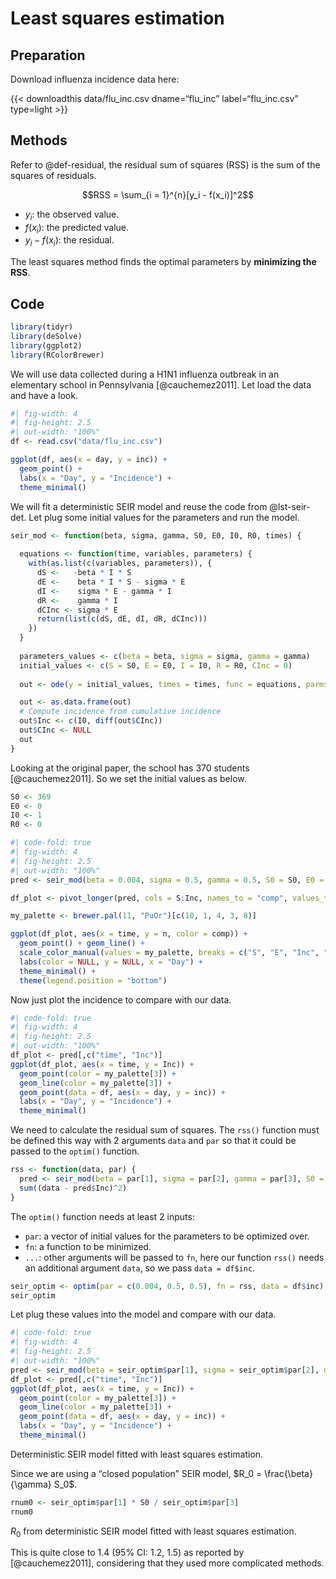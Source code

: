# Least squares estimation

::: {.callout-note}

## Preparation

Download influenza incidence data here:

{{< downloadthis data/flu_inc.csv dname="flu_inc" label="flu_inc.csv" type=light >}}

:::

## Methods

Refer to @def-residual, the residual sum of squares (RSS) is the sum of the squares of residuals.

$$RSS = \sum_{i = 1}^{n}[y_i - f(x_i)]^2$$

-   $y_i$: the observed value.
-   $f(x_i)$: the predicted value.
-   $y_i - f(x_i)$: the residual.

The least squares method finds the optimal parameters by **minimizing the RSS**.

## Code {#sec-lse-code}

```r
library(tidyr)
library(deSolve)
library(ggplot2)
library(RColorBrewer)
```

We will use data collected during a H1N1 influenza outbreak in an elementary school in Pennsylvania [@cauchemez2011]. Let load the data and have a look.

```r
#| fig-width: 4
#| fig-height: 2.5
#| out-width: "100%"
df <- read.csv("data/flu_inc.csv")

ggplot(df, aes(x = day, y = inc)) +
  geom_point() +
  labs(x = "Day", y = "Incidence") +
  theme_minimal()
```

We will fit a deterministic SEIR model and reuse the code from @lst-seir-det. Let plug some initial values for the parameters and run the model.

```r
seir_mod <- function(beta, sigma, gamma, S0, E0, I0, R0, times) {
  
  equations <- function(time, variables, parameters) {
    with(as.list(c(variables, parameters)), {
      dS <-   -beta * I * S
      dE <-    beta * I * S - sigma * E
      dI <-    sigma * E - gamma * I
      dR <-    gamma * I
      dCInc <- sigma * E
      return(list(c(dS, dE, dI, dR, dCInc)))
    })
  }
  
  parameters_values <- c(beta = beta, sigma = sigma, gamma = gamma)
  initial_values <- c(S = S0, E = E0, I = I0, R = R0, CInc = 0)
  
  out <- ode(y = initial_values, times = times, func = equations, parms = parameters_values)

  out <- as.data.frame(out)
  # Compute incidence from cumulative incidence
  out$Inc <- c(I0, diff(out$CInc))
  out$CInc <- NULL
  out
}
```

Looking at the original paper, the school has 370 students [@cauchemez2011]. So we set the initial values as below.

```r
S0 <- 369
E0 <- 0
I0 <- 1
R0 <- 0
```

```r
#| code-fold: true
#| fig-width: 4
#| fig-height: 2.5
#| out-width: "100%"
pred <- seir_mod(beta = 0.004, sigma = 0.5, gamma = 0.5, S0 = S0, E0 = E0, I0 = I0, R0 = R0, times = df$day)

df_plot <- pivot_longer(pred, cols = S:Inc, names_to = "comp", values_to = "n")

my_palette <- brewer.pal(11, "PuOr")[c(10, 1, 4, 3, 8)]

ggplot(df_plot, aes(x = time, y = n, color = comp)) +
  geom_point() + geom_line() +
  scale_color_manual(values = my_palette, breaks = c("S", "E", "Inc", "I", "R")) +
  labs(color = NULL, y = NULL, x = "Day") +
  theme_minimal() +
  theme(legend.position = "bottom")
```

Now just plot the incidence to compare with our data.

```r
#| code-fold: true
#| fig-width: 4
#| fig-height: 2.5
#| out-width: "100%"
df_plot <- pred[,c("time", "Inc")]
ggplot(df_plot, aes(x = time, y = Inc)) +
  geom_point(color = my_palette[3]) +
  geom_line(color = my_palette[3]) +
  geom_point(data = df, aes(x = day, y = inc)) +
  labs(x = "Day", y = "Incidence") +
  theme_minimal()
```

We need to calculate the residual sum of squares. The `rss()` function must be defined this way with 2 arguments `data` and `par` so that it could be passed to the `optim()` function.

```r
rss <- function(data, par) {
  pred <- seir_mod(beta = par[1], sigma = par[2], gamma = par[3], S0 = S0, E0 = E0, I0 = I0, R0 = R0, times = 0:(length(data) - 1))
  sum((data - pred$Inc)^2)
}
```

The `optim()` function needs at least 2 inputs:

- `par`: a vector of initial values for the parameters to be optimized over.
- `fn`: a function to be minimized.
- `...`: other arguments will be passed to `fn`, here our function `rss()` needs an additional argument `data`, so we pass `data = df$inc`.

```r
seir_optim <- optim(par = c(0.004, 0.5, 0.5), fn = rss, data = df$inc)
seir_optim
```

Let plug these values into the model and compare with our data.

::: {#fig-lse-seir}

```r
#| code-fold: true
#| fig-width: 4
#| fig-height: 2.5
#| out-width: "100%"
pred <- seir_mod(beta = seir_optim$par[1], sigma = seir_optim$par[2], gamma = seir_optim$par[3], S0 = S0, E0 = E0, I0 = I0, R0 = R0, times = df$day)
df_plot <- pred[,c("time", "Inc")]
ggplot(df_plot, aes(x = time, y = Inc)) +
  geom_point(color = my_palette[3]) +
  geom_line(color = my_palette[3]) +
  geom_point(data = df, aes(x = day, y = inc)) +
  labs(x = "Day", y = "Incidence") +
  theme_minimal()
```

Deterministic SEIR model fitted with least squares estimation.

:::

Since we are using a "closed population" SEIR model, $R_0 = \frac{\beta}{\gamma} S_0$.

::: {#lst-lse-r0}

```r
rnum0 <- seir_optim$par[1] * S0 / seir_optim$par[3]
rnum0
```

$R_0$ from deterministic SEIR model fitted with least squares estimation.

:::

This is quite close to 1.4 (95% CI: 1.2, 1.5) as reported by [@cauchemez2011], considering that they used more complicated methods.